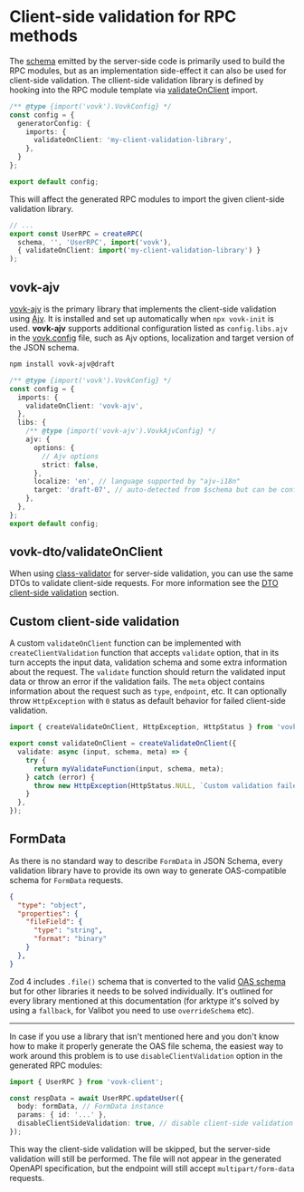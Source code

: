 
# Client-side validation for RPC methods

The [schema](/schema) emitted by the server-side code is primarily used to build the RPC modules, but as an implementation side-effect it can also be used for client-side validation. The cllient-side validation library is defined by hooking into the RPC module template via [validateOnClient](/imports#validateonclient) import.

```ts filename="vovk.config.mjs"
/** @type {import('vovk').VovkConfig} */
const config = {
  generatorConfig: {
    imports: {
      validateOnClient: 'my-client-validation-library',
    },
  }
};

export default config;
```

This will affect the generated RPC modules to import the given client-side validation library.

```ts filename="./node_modules/.vovk-client/index.mjs"
// ...
export const UserRPC = createRPC(
  schema, '', 'UserRPC', import('vovk'),
  { validateOnClient: import('my-client-validation-library') }
);
```

## vovk-ajv

[vovk-ajv](https://www.npmjs.com/package/vovk-ajv) is the primary library that implements the client-side validation using [Ajv](https://www.npmjs.com/package/ajv). It is installed and set up automatically when `npx vovk-init` is used. **vovk-ajv** supports additional configuration listed as `config.libs.ajv` in the [vovk.config](/config) file, such as Ajv options, localization and target version of the JSON schema.

```bash npm2yarn
npm install vovk-ajv@draft
```

```ts filename="vovk.config.mjs"
/** @type {import('vovk').VovkConfig} */
const config = {
  imports: {
    validateOnClient: 'vovk-ajv',
  },
  libs: {
    /** @type {import('vovk-ajv').VovkAjvConfig} */
    ajv: {
      options: {
        // Ajv options
        strict: false,
      },
      localize: 'en', // language supported by "ajv-i18n"
      target: 'draft-07', // auto-detected from $schema but can be configured
    },
  },
};
export default config;
```

## vovk-dto/validateOnClient

When using [class-validator](/validation/dto) for server-side validation, you can use the same DTOs to validate client-side requests. For more information see the [DTO client-side validation](/validation/dto#validateonclient) section.

## Custom client-side validation

A custom `validateOnClient` function can be implemented with `createClientValidation` function that accepts `validate` option, that in its turn accepts the input data, validation schema and some extra information about the request. The `validate` function should return the validated input data or throw an error if the validation fails. The `meta` object contains information about the request such as `type`, `endpoint`, etc. It can optionally throw `HttpException` with `0` status as default behavior for failed client-side validation.

```ts
import { createValidateOnClient, HttpException, HttpStatus } from 'vovk';

export const validateOnClient = createValidateOnClient({
  validate: async (input, schema, meta) => {
    try {
      return myValidateFunction(input, schema, meta);
    } catch (error) {
      throw new HttpException(HttpStatus.NULL, `Custom validation failed: ${error.message}`);
    }
  },
});
```

## FormData

As there is no standard way to describe `FormData` in JSON Schema, every validation library have to provide its own way to generate OAS-compatible schema for `FormData` requests.

```json {6}
{
  "type": "object",
  "properties": {
    "fileField": {
      "type": "string",
      "format": "binary"
    }
  },
}
```

Zod 4 includes `.file()` schema that is converted to the valid [OAS schema](https://zod.dev/json-schema?id=file-schemas) but for other libraries it needs to be solved individually. It's outlined for every library mentioned at this documentation (for arktype it's solved by using a `fallback`, for Valibot you need to use `overrideSchema` etc).

---

In case if you use a library that isn't mentioned here and you don't know how to make it properly generate the OAS file schema, the easiest way to work around this problem is to use `disableClientValidation` option in the generated RPC modules:

```ts
import { UserRPC } from 'vovk-client';

const respData = await UserRPC.updateUser({
  body: formData, // FormData instance
  params: { id: '...' },
  disableClientSideValidation: true, // disable client-side validation
});
```

This way the client-side validation will be skipped, but the server-side validation will still be performed. The file will not appear in the generated OpenAPI specification, but the endpoint will still accept `multipart/form-data` requests.